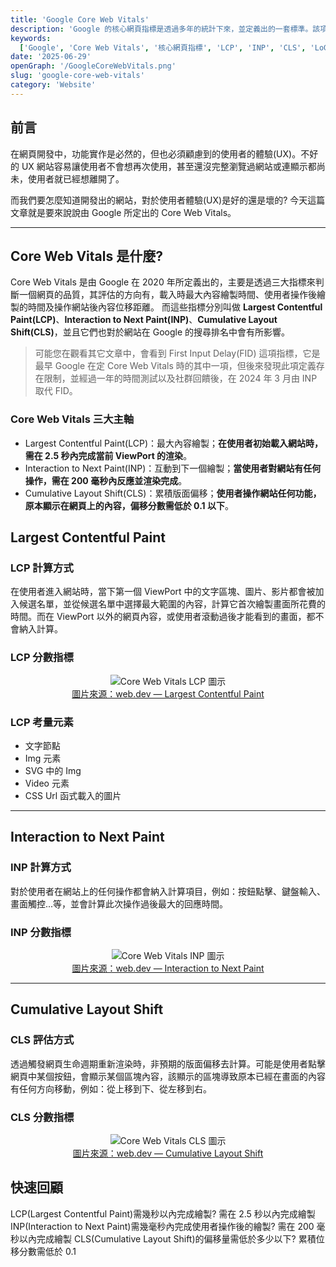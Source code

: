 ```yaml
---
title: 'Google Core Web Vitals'
description: 'Google 的核心網頁指標是透過多年的統計下來，並定義出的一套標準。該項標準，能夠有效提升使用者的體驗，並在 Google 的搜尋排名中有更好的名次。'
keywords:
  ['Google', 'Core Web Vitals', '核心網頁指標', 'LCP', 'INP', 'CLS', 'LoGravel']
date: '2025-06-29'
openGraph: '/GoogleCoreWebVitals.png'
slug: 'google-core-web-vitals'
category: 'Website'
---
```


## 前言

在網頁開發中，功能實作是必然的，但也必須顧慮到的使用者的體驗(UX)。不好的 UX 網站容易讓使用者不會想再次使用，甚至還沒完整瀏覽過網站或連顯示都尚未，使用者就已經想離開了。

而我們要怎麼知道開發出的網站，對於使用者體驗(UX)是好的還是壞的? 今天這篇文章就是要來說說由 Google 所定出的 Core Web Vitals。

---

## Core Web Vitals 是什麼?

Core Web Vitals 是由 Google 在 2020 年所定義出的，主要是透過三大指標來判斷一個網頁的品質，其評估的方向有，載入時最大內容繪製時間、使用者操作後繪製的時間及操作網站後內容位移距離。
而這些指標分別叫做 **Largest Contentful Paint(LCP)**、**Interaction to Next Paint(INP)**、**Cumulative Layout Shift(CLS)**，並且它們也對於網站在 Google 的搜尋排名中會有所影響。

> 可能您在觀看其它文章中，會看到 First Input Delay(FID) 這項指標，它是最早 Google 在定 Core Web Vitals 時的其中一項，但後來發現此項定義存在限制，並經過一年的時間測試以及社群回饋後，在 2024 年 3 月由 INP 取代 FID。

### Core Web Vitals 三大主軸

- Largest Contentful Paint(LCP)：最大內容繪製；**在使用者初始載入網站時，需在 2.5 秒內完成當前 ViewPort 的渲染**。
- Interaction to Next Paint(INP)：互動到下一個繪製；**當使用者對網站有任何操作，需在 200 毫秒內反應並渲染完成**。
- Cumulative Layout Shift(CLS)：累積版面偏移；**使用者操作網站任何功能，原本顯示在網頁上的內容，偏移分數需低於 0.1 以下**。

## Largest Contentful Paint

### LCP 計算方式

在使用者進入網站時，當下第一個 ViewPort 中的文字區塊、圖片、影片都會被加入候選名單，並從候選名單中選擇最大範圍的內容，計算它首次繪製畫面所花費的時間。而在 ViewPort 以外的網頁內容，或使用者滾動過後才能看到的畫面，都不會納入計算。

### LCP 分數指標

<figure align="center">
  <img src="/google-lcp.svg" alt="Core Web Vitals LCP 圖示" />
  <figcaption>
    <a href="https://web.dev/articles/lcp?hl=en" target="_blank">
      圖片來源：web.dev — Largest Contentful Paint
    </a>
  </figcaption>
</figure>

### LCP 考量元素

- 文字節點
- Img 元素
- SVG 中的 Img
- Video 元素
- CSS Url 函式載入的圖片

---

## Interaction to Next Paint

### INP 計算方式

對於使用者在網站上的任何操作都會納入計算項目，例如：按鈕點擊、鍵盤輸入、畫面觸控...等，並會計算此次操作過後最大的回應時間。

### INP 分數指標

<figure align="center">
  <img src="/google-inp.svg" alt="Core Web Vitals INP 圖示" />
  <figcaption>
    <a href="https://web.dev/articles/inp?hl=en" target="_blank">
      圖片來源：web.dev — Interaction to Next Paint
    </a>
  </figcaption>
</figure>

---

## Cumulative Layout Shift

### CLS 評估方式

透過觸發網頁生命週期重新渲染時，非預期的版面偏移去計算。可能是使用者點擊網頁中某個按鈕，會顯示某個區塊內容，該顯示的區塊導致原本已經在畫面的內容有任何方向移動，例如：從上移到下、從左移到右。

### CLS 分數指標

<figure align="center">
  <img src="/google-cls.svg" alt="Core Web Vitals CLS 圖示" />
  <figcaption>
    <a href="https://web.dev/articles/cls?hl=en" target="_blank">
      圖片來源：web.dev — Cumulative Layout Shift
    </a>
  </figcaption>
</figure>

## 快速回顧

<Accordion type="single" collapsible>
  <AccordionItem value="question-1">
    <AccordionTrigger>
      LCP(Largest Contentful Paint)需幾秒以內完成繪製?
    </AccordionTrigger>
    <AccordionContent>需在 2.5 秒以內完成繪製</AccordionContent>
  </AccordionItem>
  <AccordionItem value="question-2">
    <AccordionTrigger>
      INP(Interaction to Next Paint)需幾毫秒內完成使用者操作後的繪製?
    </AccordionTrigger>
    <AccordionContent>需在 200 毫秒以內完成繪製</AccordionContent>
  </AccordionItem>
  <AccordionItem value="question-3">
    <AccordionTrigger>
      CLS(Cumulative Layout Shift)的偏移量需低於多少以下?
    </AccordionTrigger>
    <AccordionContent>累積位移分數需低於 0.1</AccordionContent>
  </AccordionItem>
</Accordion>
